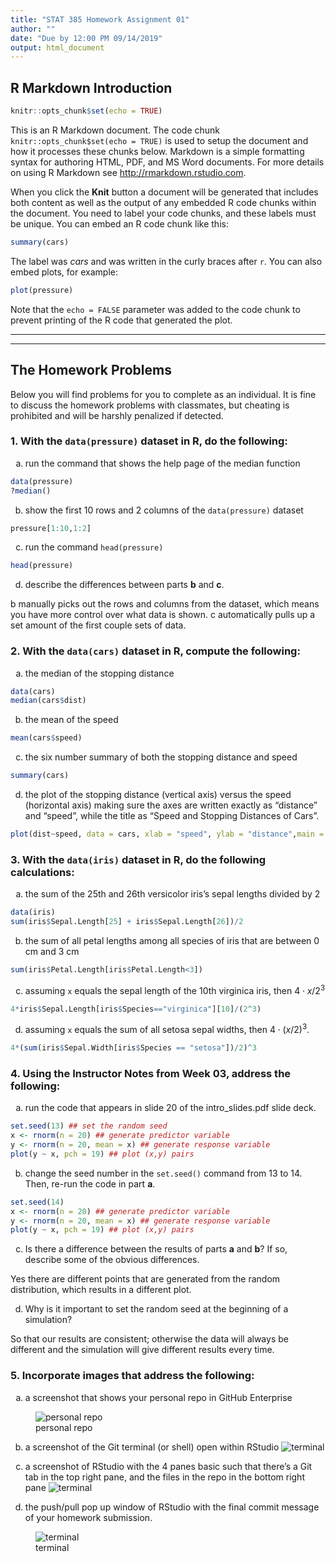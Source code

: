---
title: "STAT 385 Homework Assignment 01"
author: ""
date: "Due by 12:00 PM 09/14/2019"
output: html_document
---

## R Markdown Introduction

```{r setup, include=FALSE}
knitr::opts_chunk$set(echo = TRUE)
```

This is an R Markdown document. The code chunk `knitr::opts_chunk$set(echo = TRUE)` is used to setup the document and how it processes these chunks below. Markdown is a simple formatting syntax for authoring HTML, PDF, and MS Word documents. For more details on using R Markdown see <http://rmarkdown.rstudio.com>.

When you click the **Knit** button a document will be generated that includes both content as well as the output of any embedded R code chunks within the document. You need to label your code chunks, and these labels must be unique. You can embed an R code chunk like this:

```{r cars}
summary(cars)
```

The label was *cars* and was written in the curly braces after `r`. You can also embed plots, for example:

```{r pressure, echo=FALSE}
plot(pressure)
```

Note that the `echo = FALSE` parameter was added to the code chunk to prevent printing of the R code that generated the plot.

***

***

## The Homework Problems

Below you will find problems for you to complete as an individual. It is fine to discuss the homework problems with classmates, but cheating is prohibited and will be harshly penalized if detected.


### 1. With the `data(pressure)` dataset in R, do the following:

a. run the command that shows the help page of the median function
```{r}
data(pressure)
?median()
```


b. show the first 10 rows and 2 columns of the `data(pressure)` dataset
```{r}
pressure[1:10,1:2]
```

c. run the command `head(pressure)`
```{r}
head(pressure)
```


d. describe the differences between parts **b** and **c**.

b manually picks out the rows and columns from the dataset, which means you have more control over what data is shown. c automatically pulls up a set amount of the first couple sets of data.

### 2. With the `data(cars)` dataset in R, compute the following:

a. the median of the stopping distance
```{r}
data(cars)
median(cars$dist)
```


b. the mean of the speed
```{r}
mean(cars$speed)
```


c. the six number summary of both the stopping distance and speed
```{r}
summary(cars)
```

d. the plot of the stopping distance (vertical axis) versus the speed (horizontal axis) making sure the axes are written exactly as "distance" and "speed", while the title as "Speed and Stopping Distances of Cars".
```{r}
plot(dist~speed, data = cars, xlab = "speed", ylab = "distance",main = "Speed and Stopping Distance of Cars")
```

### 3. With the `data(iris)` dataset in R, do the following calculations:

a. the sum of the 25th and 26th versicolor iris's sepal lengths divided by 2
```{r}
data(iris)
sum(iris$Sepal.Length[25] + iris$Sepal.Length[26])/2
```

b. the sum of all petal lengths among all species of iris that are between 0 cm and 3 cm
```{r}
sum(iris$Petal.Length[iris$Petal.Length<3])
```

c. assuming `x` equals the sepal length of the 10th virginica iris, then $4\cdot x/2^3$
```{r}
4*iris$Sepal.Length[iris$Species=="virginica"][10]/(2^3)
```

d. assuming `x` equals the sum of all setosa sepal widths, then $4\cdot(x/2)^3$.
```{r}
4*(sum(iris$Sepal.Width[iris$Species == "setosa"])/2)^3
```


### 4. Using the Instructor Notes from Week 03, address the following:

a. run the code that appears in slide 20 of the intro_slides.pdf slide deck.
```{r}
set.seed(13) ## set the random seed
x <- rnorm(n = 20) ## generate predictor variable
y <- rnorm(n = 20, mean = x) ## generate response variable
plot(y ~ x, pch = 19) ## plot (x,y) pairs

```

b. change the seed number in the `set.seed()` command from 13 to 14. Then, re-run the code in part **a**.
```{r}
set.seed(14)
x <- rnorm(n = 20) ## generate predictor variable
y <- rnorm(n = 20, mean = x) ## generate response variable
plot(y ~ x, pch = 19) ## plot (x,y) pairs
```

c. Is there a difference between the results of parts **a** and **b**? If so, describe some of the obvious differences.

Yes there are different points that are generated from the random distribution, which results in a different plot.

d. Why is it important to set the random seed at the beginning of a simulation?

So that our results are consistent; otherwise the data will always be different and the simulation will give different results every time.

### 5. Incorporate images that address the following:

a. a screenshot that shows your personal repo in GitHub Enterprise

![personal repo](C:\Users\taele\OneDrive\Documents\tlee95\homework\HW1\git_repo_scrnsht.PNG)



b. a screenshot of the Git terminal (or shell) open within RStudio
![terminal](C:\Users\taele\OneDrive\Documents\tlee95\homework\HW1\git.PNG)

c. a screenshot of RStudio with the 4 panes basic such that there's a Git tab in the top right pane, and the files in the repo in the bottom right pane
![terminal](C:\Users\taele\OneDrive\Documents\tlee95\homework\HW1\4panels.png)

d. the push/pull pop up window of RStudio with the final commit message of your homework submission.

![terminal](C:\Users\taele\OneDrive\Documents\tlee95\homework\HW1\push.png)
